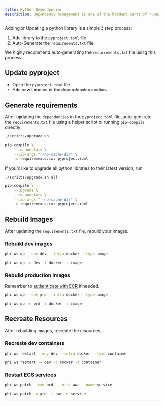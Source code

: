 ```yaml
---
title: Python Dependencies
description: Dependency management is one of the hardest parts of running a python application and phidata templates are designed to make it easy. Each template is setup to manage dependencies using a [pyproject.toml](<(https://packaging.python.org/en/latest/specifications/declaring-project-metadata/#declaring-project-metadata)>) file, **which is used to generate the `requirements.txt` file using [pip-tools](https://pip-tools.readthedocs.io/en/latest/).**
---
```


Adding or Updating a python library is a simple 2 step process:

1. Add library to the `pyproject.toml` file
2. Auto-Generate the `requirements.txt` file

<Warning>

We highly recommend auto-generating the `requirements.txt` file using this process.

</Warning>

## Update pyproject

- Open the `pyproject.toml` file
- Add new libraries to the dependencies section.

## Generate requirements

After updating the `dependencies` in the `pyproject.toml` file, auto-generate the `requirements.txt` file using a helper script or running `pip-compile` directly

<CodeGroup>

```bash terminal
./scripts/upgrade.sh
```

```bash Pip Compile
pip-compile \
    --no-annotate \
    --pip-args "--no-cache-dir" \
    -o requirements.txt pyproject.toml
```

</CodeGroup>

If you'd like to upgrade all python libraries to their latest version, run:

<CodeGroup>

```bash terminal
./scripts/upgrade.sh all
```

```bash Pip Compile
pip-compile \
    --upgrade \
    --no-annotate \
    --pip-args "--no-cache-dir" \
    -o requirements.txt pyproject.toml
```

</CodeGroup>

## Rebuild Images

After updating the `requirements.txt` file, rebuild your images.

### Rebuild dev images

<CodeGroup>

```bash terminal
phi ws up --env dev --infra docker --type image
```

```bash short options
phi ws up -e dev -i docker -t image
```

</CodeGroup>

### Rebuild production images

<Note>

Remember to [authenticate with ECR](/how-to/production-app#ecr-images) if needed.

</Note>

<CodeGroup>

```bash terminal
phi ws up --env prd --infra docker --type image
```

```bash short options
phi ws up -e prd -i docker -t image
```

</CodeGroup>

## Recreate Resources

After rebuilding images, recreate the resources.

### Recreate dev containers

<CodeGroup>

```bash terminal
phi ws restart --env dev --infra docker --type container
```

```bash short options
phi ws restart -e dev -c docker -t container
```

</CodeGroup>

### Restart ECS services

<CodeGroup>

```bash terminal
phi ws patch --env prd --infra aws --name service
```

```bash short options
phi ws patch -e prd -i aws -n service
```

</CodeGroup>

---
